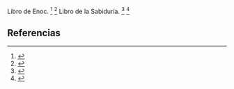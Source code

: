 Libro de Enoc. <ref>{{lib|LU|126|3|6-8}}</ref> <ref>{{lib|LU|136|1|6}}</ref> Libro de la Sabiduría. <ref>{{lib|LU|95|4|3}}</ref> <ref>{{lib|LU|96|1|5}}</ref> 

== Referencias ==

<references />
